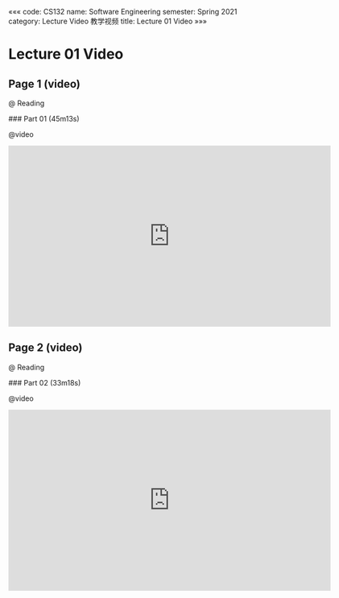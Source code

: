 «««
code: CS132
name: Software Engineering
semester: Spring 2021
category: Lecture Video 教学视频
title: Lecture 01 Video
»»»

# Lecture 01 Video

## Page 1 (video)

@ Reading

<div class="markdown-body">
### Part 01 (45m13s)
</div>

@video

<iframe src="https://watchsb.com/e/71lw4l05flqa.html" frameborder=0 marginwidth=0 marginheight=0 scrolling=no width=640 height=360 allowfullscreen></iframe>


## Page 2 (video)

@ Reading

<div class="markdown-body">
### Part 02 (33m18s)
</div>

@video

<iframe src="https://watchsb.com/e/c9ed4sq8tdce.html" frameborder=0 marginwidth=0 marginheight=0 scrolling=no width=640 height=360 allowfullscreen></iframe>


